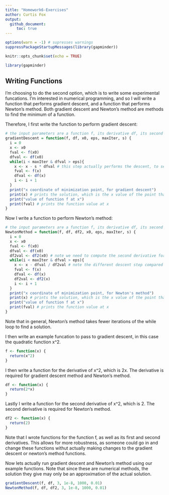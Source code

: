 ```yaml
---
title: "Homework6-Exercises"
author: Curtis Fox
output: 
  github_document: 
     toc: true
---
```


```r
options(warn = -1) # supresses warnings
suppressPackageStartupMessages(library(gapminder))
```

```r
knitr::opts_chunk$set(echo = TRUE)
```

```r
library(gapminder)
```

## Writing Functions

I'm choosing to do the second option, which is to write some experimental funcations. I'm interested in numerical programming, and so I will write a function that performs gradient descent, and a function that performs Newton's method. Both gradient descent and Newton's method are methods to find the minimum of a function. 

Therefore, I first write the function to perform gradient descent:
```r
# the input parameters are a function f, its derivative df, its second derivative df2, a starting value x0, an accuracy parameter eps, the max number of iterations the while loop can run for maxIter, and a starting stepsize s
gradientDescent = function(f, df, x0, eps, maxIter, s) { 
  i = 0
  x <- x0
  fval <- f(x0)
  dfval <- df(x0)
  while(i < maxIter & dfval > eps){
    x <- x - s * dfval # this step actually performs the descent, to search for the minimization point
    fval <- f(x)
    dfval <- df(x)
    i <- i + 1
  }
  print("x coordinate of minimization point, for gradient descent")
  print(x) # prints the solution, which is the x value of the point that minimizes the function
  print("value of function f at x")
  print(fval) # prints the function value at x
}
```

Now I write a function to perform Newton's method:
```r
# the input parameters are a function f, its derivative df, its second derivative df2, a starting value x0, an accuracy parameter eps, the max number of iterations the while loop can run for maxIter, and a starting stepsize s
NewtonMethod = function(f, df, df2, x0, eps, maxIter, s) {
  i = 0
  x <- x0
  fval <- f(x0)
  dfval <- df(x0)
  df2val <- df2(x0) # note we need to compute the second derivative for this method
  while(i < maxIter & dfval > eps){
    x <- x - dfval / df2val # note the different descent step compared to gradient descent
    fval <- f(x)
    dfval <- df(x)
    df2val <- df2(x)
    i <- i + 1
  }
  print("x coordinate of minimization point, for Newton's method")
  print(x) # prints the solution, which is the x value of the point that minimizes the function
  print("value of function f at x")
  print(fval) # prints the function value at x
}
```

Note that in general, Newton's method takes fewer iterations of the while loop to find a solution.

I then write an example funcation to pass to gradient descent, in this case the quadratic function x^2.
```r
f <- function(x) {
  return(x^2)
}
```

I then write a function for the derivative of x^2, which is 2x. The derivative is required for gradient descent method and Newton's method.
```r
df <- function(x) {
  return(2*x)
}
```

Lastly I write a function for the second derivative of x^2, which is 2. The second derivative is required for Newton's method.
```r
df2 <- function(x) {
  return(2)
}
```

Note that I wrote functions for the function f, as well as its first and second derivatives. This allows for more robustness, as someone could go in and change these functions withut actually making changes to the gradient descent or newton's method functions.

Now lets actually run gradient descent and Newton's method using our example functions. Note that since these are numerical methods, the solution they give may only be an approximation of the actual solution.
```r
gradientDescent(f, df, 3, 1e-8, 1000, 0.01)
NewtonMethod(f, df, df2, 3, 1e-8, 1000, 0.01)
```